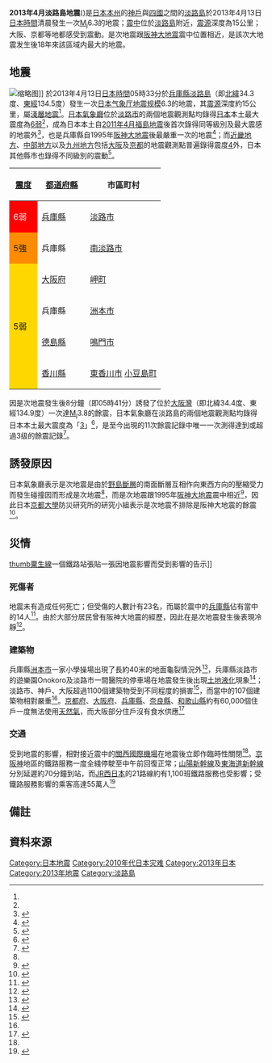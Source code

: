 {{noteTA
|G1=Earthquake
}}{{UTC+9}}

{{Infobox earthquake
|title              = 2013年4月淡路島地震
|image = [[File:201304_AWAJIearthquake_damage_temple.JPG|270px]]
|map2 = {{Location map+|Japan Hyogo|width=270|float=center|border=none|caption=|places={{Location map~|Japan Hyogo|lat=34.4|long=134.8|mark=Bullseye1.png|marksize=40|position=top}}}}
|map2_caption       = 震央位置圖
|date               = 2013年4月13日
|origintime         = 05:33（[[UTC+9|UTC+9]]）<ref name="jma">{{cite web |language=ja |title=地震情報（各地の震度に関する情報） |publisher=気象庁 |date=2013年4月13日 |accessdate=2013年4月13日 |url=http://www.jma.go.jp/jp/quake/20130413054817395-130533.html |deadurl=yes |archiveurl=https://web.archive.org/web/20130413012537/http://www.jma.go.jp/jp/quake/20130413054817395-130533.html |archivedate=2013年4月13日 }}</ref>
|duration           =
|magnitude          = [[日本气象厅地震规模|M<sub>j</sub>]]6.3<ref name="jmareport" />
|depth              = {{convert|15|km|mi|0|}}<ref name="jmareport" />
|location           = {{Coord|34|25.1|N|134|49.7|E|type:event_scale:50000000|display=inline,title}}<ref name="jmareport" />
|type               = 
|countries affected = {{JPN}}[[近畿地方|近畿地方]]、[[中部地方|中部地方]]以及[[九州地方|九州地方]]
|intensity area     = [[近畿地方|近畿地方]]、[[中部地方|中部地方]]以及[[九州地方|九州地方]]<ref name="jma" />
|damage             = 
|intensity          = {{日本氣象廳震度等級|6-}}
|tsunami            = 
|landslide          =
|foreshocks         =
|aftershocks        =
|casualties         = 23人受傷
}}'''2013年4月淡路島地震'''({{Jpn|f=h|rm=awajishima jishin|hg=あわじしまじしん|j=淡路島地震}})是[[日本|日本]][[本州|本州]]的[[神戶|神戶]]與[[四國|四國]]之間的[[淡路島|淡路島]]於2013年4月13日[[日本時間|日本時間]]清晨發生一次[[日本气象厅地震规模|M<sub>j</sub>]]6.3的地震；[[震中|震中]]位於[[淡路島|淡路島]]附近，[[震源|震源]]深度為15公里；大阪、京都等地都感受到震動。是次地震跟[[阪神大地震|阪神大地震]]震中位置相近，是該次大地震发生後18年來該區域内最大的地震。

==地震==
[[File:Awaji_Island_earthquake_in_Osaka_Station_(01)_IMG_2163-2_20130413.JPG|缩略图]]]]
於2013年4月13日[[日本時間|日本時間]]05時33分於[[兵庫縣|兵庫縣]][[淡路島|淡路島]]（即[[北緯|北緯]]34.3度、[[東經|東經]]134.5度）發生一次[[日本气象厅地震规模|日本气象厅地震规模]]6.3的地震，其[[震源|震源]]深度約15公里{{noteTag|1=日本氣象廳的[[緊急地震速報|緊急地震速報]]第一報的數值是震源位於北緯34.4度、東經134.8度、深度約10公里、震級為6.0<ref name="jma" />；及後作出上修修訂。}}，屬[[淺層地震|淺層地震]]<ref name="jmareport" />。[[日本氣象廳|日本氣象廳]]位於[[淡路市|淡路市]]的兩個地震觀測點均錄得[[日本|日本]]本土最大震度為[[日本氣象廳震度階級|6弱]]<ref name="jma" />，成為日本本土自[[2011年4月福島地震|2011年4月福島地震]]後首次錄得同等級別及最大震感的地震外<ref>{{cite web |language=ja |title=震度６弱はおととし４月以来 |publisher=[[NHK|NHK]] |date=2013年4月13日 |accessdate=2013年4月13日 |url=http://www3.nhk.or.jp/news/html/20130413/k10013891061000.html |archiveurl=https://web.archive.org/web/20130415232451/http://www3.nhk.or.jp/news/html/20130413/k10013891061000.html |archivedate=2013年4月15日 |deadurl=yes }}</ref>，也是兵庫縣自1995年[[阪神大地震|阪神大地震]]後最嚴重一次的地震<ref name="apple">{{cite news |language=zh-hk | title=日6.3級地震　官員誤稱北韓射導彈  |publisher=[[香港蘋果日報|香港蘋果日報]] |date=2013年4月14日 }}</ref>；而[[近畿地方|近畿地方]]、[[中部地方|中部地方]]以及[[九州地方|九州地方]]包括[[大阪市|大阪]]及[[京都|京都]]的地震觀測點普遍錄得震度[[日本氣象廳震度階級|4]]外，日本其他縣市也錄得不同級別的震動<ref name="jma">{{cite web |language=ja |title=地震情報（各地の震度に関する情報） |publisher=気象庁 |date=2013年4月13日 |accessdate=2013年4月13日 |url=http://www.jma.go.jp/jp/quake/20130413054817395-130533.html |deadurl=yes |archiveurl=https://web.archive.org/web/20130413012537/http://www.jma.go.jp/jp/quake/20130413054817395-130533.html |archivedate=2013年4月13日 }}</ref>。
{| class="wikitable" 
! style="width:2.5em" |[[日本氣象廳震度等級|震度]]
! style="width:5em" |[[都道府縣|都道府縣]]
!市區町村
|-
! style="background:#FF0000; color:#fff" |6弱
|[[兵庫縣|兵庫縣]]
|[[淡路市|淡路市]]
|-
! style="background:#FF8C00" |5強
|兵庫縣
|[[南淡路市|南淡路市]]
|-
! rowspan="4" style="background:#FFD700; color:#000000" |5弱
|[[大阪府|大阪府]]
|[[岬町|岬町]]
|-
|兵庫縣
|[[洲本市|洲本市]]
|-
|[[德島縣|德島縣]]
|[[鳴門市|鳴門市]]
|-
|[[香川縣|香川縣]]
|[[東香川市|東香川市]] [[小豆島町|小豆島町]]
|}
因是次地震發生後8分鐘（即05時41分）誘發了位於[[大阪灣|大阪灣]]（即北緯34.4度、東經134.9度）一次達[[日本气象厅地震规模|M<sub>j</sub>]]3.8的餘震，日本氣象廳在淡路島的兩個地震觀測點均錄得日本本土最大震度為「[[日本氣象廳震度階級|3]]」<ref>{{cite web |language=ja |title=地震情報（各地の震度に関する情報） |publisher=気象庁 |date=2013年4月13日 |accessdate=2013年4月13日 |url=http://www.jma.go.jp/jp/quake/20130413055326495-130541.html |deadurl=yes |archiveurl=https://web.archive.org/web/20130412215046/http://www.jma.go.jp/jp/quake/20130413055326495-130541.html |archivedate=2013年4月12日 }}</ref>，是至今出現的11次餘震記錄中唯一一次測得達到或超過3级的餘震記錄<ref name="jmareport">{{cite web |language=ja |title=地震情報（地震の活動状況等に関する情報） |publisher=気象庁 |date=2013年4月13日 |accessdate=2013年4月13日 |url=http://www.jma.go.jp/jp/quake/00000000087.html |archive-date=2020年11月10日 |archive-url=https://web.archive.org/web/20201110164217/http://www.jma.go.jp/jp/quake/00000000087.html |dead-url=no }}</ref>。

==誘發原因==
日本氣象廳表示是次地震是由於[[野島斷層|野島斷層]]的南面斷層互相作向東西方向的壓縮受力而發生碰撞因而形成是次地震<ref name="jmareport" />，而是次地震跟1995年[[阪神大地震|阪神大地震]]震中相近<ref>{{cite news |language=ja |title=淡路島地震:阪神大震災とは「タイプ異なる」逆断層型 |publisher=[[毎日新聞|毎日新聞]] |date=2013年4月13日 |accessdate=2013年4月13日 |url=http://mainichi.jp/select/news/20130413k0000e040179000c.html |archiveurl=https://archive.is/20130501122656/http://mainichi.jp/select/news/20130413k0000e040179000c.html |archivedate=2013年5月1日 |deadurl=yes }}</ref>，因此日本[[京都大學|京都大學]]防災研究所的研究小組表示是次地震不排除是阪神大地震的餘震<ref>{{cite web |language=ja |title=淡路島の地震 余震データ記録し分析 |publisher=[[NHK|NHK]] |date=2013年4月13日 |accessdate=2013年4月13日 |url=http://www3.nhk.or.jp/news/html/20130414/t10013901181000.html |archiveurl=https://web.archive.org/web/20130416011449/http://www3.nhk.or.jp/news/html/20130414/t10013901181000.html |archivedate=2013年4月16日 |deadurl=yes }}</ref>。

==災情==
[[file:Awaji_Island_earthquake_in_Shijimi_station_Shintetsu_Ao_line_Kobe_railway.jpg|thumb]][[粟生線|粟生線]]一個鐵路站張貼一張因地震影響而受到影響的告示]]
===死傷者===
地震未有造成任何死亡；但受傷的人數計有23名，而屬於震中的[[兵庫縣|兵庫縣]]佔有當中的14人<ref name="fdma">{{cite web |language=ja |title=淡路島付近を震源とする地震（第１２報） |publisher=[[總務省|總務省]][[日本消防廳|消防廳]] |date=2013年4月13日 |accessdate=2013年4月13日 |url=http://www.fdma.go.jp/bn/H25.4.13%20%E6%B7%A1%E8%B7%AF%E5%B3%B6%E3%82%92%E9%9C%87%E6%BA%90%E3%81%A8%E3%81%99%E3%82%8B%E5%9C%B0%E9%9C%87%EF%BC%88%E7%AC%AC%EF%BC%91%EF%BC%92%E5%A0%B1%EF%BC%89.pdf |archive-url=https://web.archive.org/web/20140201223227/http://www.fdma.go.jp/bn/H25.4.13%20%E6%B7%A1%E8%B7%AF%E5%B3%B6%E3%82%92%E9%9C%87%E6%BA%90%E3%81%A8%E3%81%99%E3%82%8B%E5%9C%B0%E9%9C%87%EF%BC%88%E7%AC%AC%EF%BC%91%EF%BC%92%E5%A0%B1%EF%BC%89.pdf |archive-date=2014年2月1日 |dead-url=yes }}</ref>。由於大部分居民曾有阪神大地震的經歷，因此在是次地震發生後表現冷靜<ref>{{cite news |language=ja |title=地震:兵庫・淡路島で震度６弱　「阪神より揺れた」　民家の瓦落ち、液状化も |publisher=[[東京夕刊|東京夕刊]] |date=2013年4月13日 |accessdate=2013年4月13日 |url=http://mainichi.jp/select/news/20130413dde041040021000c.html |archiveurl=https://archive.is/20130501125729/http://mainichi.jp/select/news/20130413dde041040021000c.html |archivedate=2013年5月1日 |deadurl=yes }}</ref>。

===建築物===
兵庫縣[[洲本市|洲本市]]一家小學操場出現了長約40米的地面龜裂情況外<ref name="singdao">{{cite news |language=zh-hk |title=日本關西6.3級地震24傷 |publisher=[[星島日報|星島日報]] |date=2013年4月14日 |accessdate=2013年4月14日 |url=http://hk.news.yahoo.com/%E6%97%A5%E6%9C%AC%E9%97%9C%E8%A5%BF6-3%E7%B4%9A%E5%9C%B0%E9%9C%8724%E5%82%B7-220503673.html |archive-date=2014年3月2日 |archive-url=https://web.archive.org/web/20140302080842/http://hk.news.yahoo.com/%e6%97%a5%e6%9c%ac%e9%97%9c%e8%a5%bf6-3%e7%b4%9a%e5%9c%b0%e9%9c%8724%e5%82%b7-220503673.html |dead-url=no }}</ref>，兵庫縣淡路市的遊樂園Onokoro及淡路市一間醫院的停車場在地震發生後出現[[土地液化|土地液化]]現象<ref>{{cite web |language=ja |title=淡路市 地震で液状化現象か |publisher=[[NHK|NHK]] |date=2013年4月13日 |accessdate=2013年4月13日 |url=http://www3.nhk.or.jp/news/html/20130413/k10013891641000.html |archiveurl=https://web.archive.org/web/20130415234919/http://www3.nhk.or.jp/news/html/20130413/k10013891641000.html |archivedate=2013年4月15日 |deadurl=yes }}</ref>；淡路市、神戶、大阪超過1100個建築物受到不同程度的損害<ref>{{cite web |language=ja |title=淡路島 地震で建物１１００棟超被害 |publisher=[[NHK|NHK]] |date=2013年4月13日 |accessdate=2013年4月13日 |url=http://www3.nhk.or.jp/news/html/20130413/k10013898171000.html |archiveurl=https://web.archive.org/web/20130416000533/http://www3.nhk.or.jp/news/html/20130413/k10013898171000.html |archivedate=2013年4月16日 |deadurl=yes }}</ref>，而當中的107個建築物相對嚴重<ref name="fdma" />。[[京都府|京都府]]、[[大阪府|大阪府]]、[[兵庫縣|兵庫縣]]、[[奈良縣|奈良縣]]、[[和歌山縣|和歌山縣]]約有60,000個住戶一度無法使用[[天然氣|天然氣]]，而大阪部分住戶沒有食水供應<ref>{{cite web |language=ja |title=関西のライフライン影響 １１時半 |publisher=[[NHK|NHK]] |date=2013年4月13日 |accessdate=2013年4月13日 |url=http://www3.nhk.or.jp/news/html/20130413/k10013892881000.html }}{{dead link|date=2017年11月 |bot=InternetArchiveBot |fix-attempted=yes }}</ref>

===交通===
受到地震的影響，相對接近震中的[[關西國際機場|關西國際機場]]在地震後立即作臨時性關閉<ref name="singdao" />。[[京阪神|京阪神]]地區的鐵路服務一度全綫停駛至中午前回復正常；[[山陽新幹線|山陽新幹線]]及[[東海道新幹線|東海道新幹線]]分別延遲約70分鐘到站，而[[JR西日本|JR西日本]]的21路線約有1,100班鐵路服務也受影響；受鐵路服務影響的乘客高達55萬人<ref>{{cite news |language=ja |title=淡路の地震直後、関西の鉄道ダイヤ混乱 高速は速度制限 |publisher=[[朝日新聞|朝日新聞]] |date=2013年4月13日 |accessdate=2013年4月13日 |url=http://www.asahi.com/national/update/0413/OSK201304130029.html |archive-date=2013年5月2日 |archive-url=https://web.archive.org/web/20130502192620/http://www.asahi.com/national/update/0413/OSK201304130029.html |dead-url=no }}</ref>

==備註==
<div class="references-small">
{{NoteFoot}}
</div>

==資料來源==
<div class="references-small">
<references></references>
</div>

{{2013年地震}}
{{日本地震}}
[[Category:日本地震|Category:日本地震]]
[[Category:2010年代日本灾难|Category:2010年代日本灾难]]
[[Category:2013年日本|Category:2013年日本]]
[[Category:2013年地震|Category:2013年地震]]
[[Category:淡路島|Category:淡路島]]